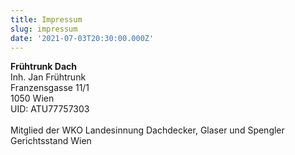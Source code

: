 ```yaml
---
title: Impressum
slug: impressum
date: '2021-07-03T20:30:00.000Z'
---
```



<strong>Frühtrunk Dach</strong><br />
Inh. Jan Frühtrunk<br />
Franzensgasse 11/1<br />
1050 Wien<br />
UID: ATU77757303<br /><br />
Mitglied der WKO Landesinnung Dachdecker, Glaser und Spengler<br />
Gerichtsstand Wien<br />
